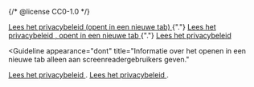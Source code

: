 {/* @license CC0-1.0 */}


<Guideline appearance="do" title="Alle informatie als zichtbare tekst in de link plaatsen.">
  <Canvas language="html">
    <a href="#" target="_blank">
      Lees het privacybeleid (opent in een nieuwe tab)
    </a>
    {"."}
  </Canvas>
</Guideline>

<Guideline appearance="do" title="Zichtbaar icoontje plus onzichtbare, maar uitgesproken tekst voor screenreaders.">
  <Canvas language="html">
    <a href="#" target="_blank" class="nlds-icon-ext">
      Lees het privacybeleid
      <span class="sr-only">, opent in een nieuwe tab</span>
    </a>
    {"."}
  </Canvas>
</Guideline>

<Guideline appearance="do" title="Zichtbaar icoontje plus een aria-label voor screenreaders.">
  <Canvas language="html">
    <a href="#" target="_blank" class="nlds-icon-ext" aria-label="Lees het privacybeleid (opent in een nieuwe tab)">
      Lees het privacybeleid
    </a>
  </Canvas>
</Guideline>

<Guideline
  appearance="dont"
  title="Informatie over het openen in een nieuwe tab alleen aan screenreadergebruikers geven."
>
  <Canvas language="html">
    <a href="#" target="_blank" aria-label="Lees het privacybeleid (opent in een nieuwe tab)">
      Lees het privacybeleid
    </a>
    .
  </Canvas>
</Guideline>

<Guideline appearance="dont" title="Informatie over het openen in een nieuwe tab voor iedereen weglaten.">
  <Canvas language="html">
    <a href="#" target="_blank">
      Lees het privacybeleid
    </a>
    .
  </Canvas>
</Guideline>
